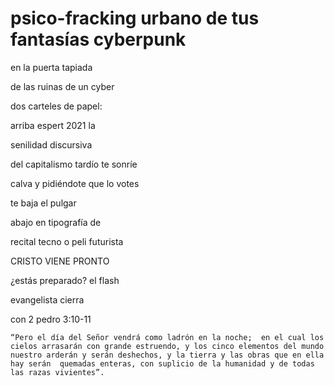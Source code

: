 # psico-fracking urbano de tus fantasías cyberpunk

en la puerta tapiada

de las ruinas de un cyber

dos carteles de papel:


arriba espert 2021 la

senilidad discursiva

del capitalismo tardío te sonríe

calva y pidiéndote que lo votes

te baja el pulgar


abajo en tipografía de

recital tecno o peli futurista

CRISTO VIENE PRONTO

¿estás preparado? el flash

evangelista cierra

con 2 pedro 3:10-11


    “Pero el día del Señor vendrá como ladrón en la noche;  en el cual los cielos arrasarán con grande estruendo, y los cinco elementos del mundo nuestro arderán y serán deshechos, y la tierra y las obras que en ella hay serán  quemadas enteras, con suplicio de la humanidad y de todas las razas vivientes”. 


